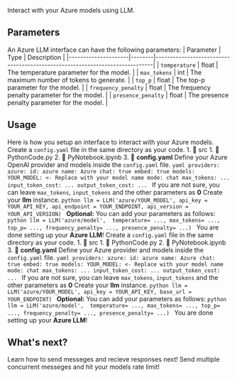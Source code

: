 Interact with your Azure models using LLM.

## Parameters
An Azure LLM interface can have the following parameters:
| Parameter           | Type   | Description                                                                 |
|---------------------|--------|-----------------------------------------------------------------------------|
| `temperature`       | float  | The temperature parameter for the model.                                     |
| `max_tokens`        | int    | The maximum number of tokens to generate.                                    |
| `top_p`             | float  | The top-p parameter for the model.                                           |
| `frequency_penalty` | float  | The frequency penalty parameter for the model.                               |
| `presence_penalty`  | float  | The presence penalty parameter for the model.                                |


## Usage
Here is how you setup an interface to interact with your Azure models.
<Tabs>
    <Tab title="OpenAI Models">
        <Steps>
            <Step>
                Create a `config.yaml` file in the same directory as your code.
                1. 📁 src
                    1. 🐍 PythonCode.py
                    2. 🐍 PyNotebook.ipynb
                    3. 📄 **config.yaml**
            </Step>
            <Step >
            Define your Azure OpenAI provider and models inside the `config.yaml` file.
            ```yaml
                providers:
                    azure:
                        id: azure
                        name: Azure
                        chat: true
                        embed: true
                        models:
                            YOUR_MODEL: <- Replace with your model name
                                mode: chat
                                max_tokens: ...
                                input_token_cost: ...
                                output_token_cost: ...
                ```
                <Tip>If you are not sure, you can leave `max_tokens`, `input_tokens` and the other parameters as **0**</Tip>
            </Step>
            <Step>
                Create your **llm** instance.
                ```python
                llm = LLM('azure/YOUR_MODEL',
                        api_key = YOUR_API_KEY,
                        api_endpoint = YOUR_ENDPOINT,
                        api_version = YOUR_API_VERSION)
                ```
            </Step>
            <Step>
                **Optional:** You can add your parameters as follows:
                ```python
                llm = LLM('azure/model', 
                temperature= ...,
                max_tokens= ...,
                top_p= ...,
                frequency_penalty= ...,
                presence_penalty= ...)
                ```
                <Check>You are done setting up your **Azure LLM**!</Check>
            </Step>
        </Steps>
  </Tab>
  <Tab title="Other Models">
    <Steps>
        <Step>
            Create a `config.yaml` file in the same directory as your code.
            1. 📁 src
                1. 🐍 PythonCode.py
                2. 🐍 PyNotebook.ipynb
                3. 📄 **config.yaml**
        </Step>
        <Step >
        Define your Azure provider and models inside the `config.yaml` file.
        ```yaml
            providers:
                azure:
                    id: azure
                    name: Azure
                    chat: true
                    embed: true
                    models:
                        YOUR_MODEL: <- Replace with your model name
                            mode: chat
                            max_tokens: ...
                            input_token_cost: ...
                            output_token_cost: ...
            ```
            <Tip>If you are not sure, you can leave `max_tokens`, `input_tokens` and the other parameters as **0**</Tip>
        </Step>
        <Step>
            Create your **llm** instance.
            ```python
            llm = LLM('azure/YOUR_MODEL',
                       api_key = YOUR_API_KEY,
                       base_url = YOUR_ENDPOINT)
            ```
        </Step>
        <Step>
            **Optional:** You can add your parameters as follows:
            ```python
            llm = LLM('azure/model', 
            temperature= ...,
            max_tokens= ...,
            top_p= ...,
            frequency_penalty= ...,
            presence_penalty= ...)
            ```
            <Check>You are done setting up your **Azure LLM**!</Check>
        </Step>
    </Steps>
    </Tab>
  </Tabs>







## What's next?
<CardGroup cols={2}>
    <Card title="LLM.chat()" icon="link" href="/content/components/card-group">
    Learn how to send messeges and recieve responses next!
    </Card>
    <Card title="LLM.batch_chat()" icon="link" href="/content/components/card-group">
    Send multiple concurrent messeges and hit your models rate limit!
    </Card>
</CardGroup>
